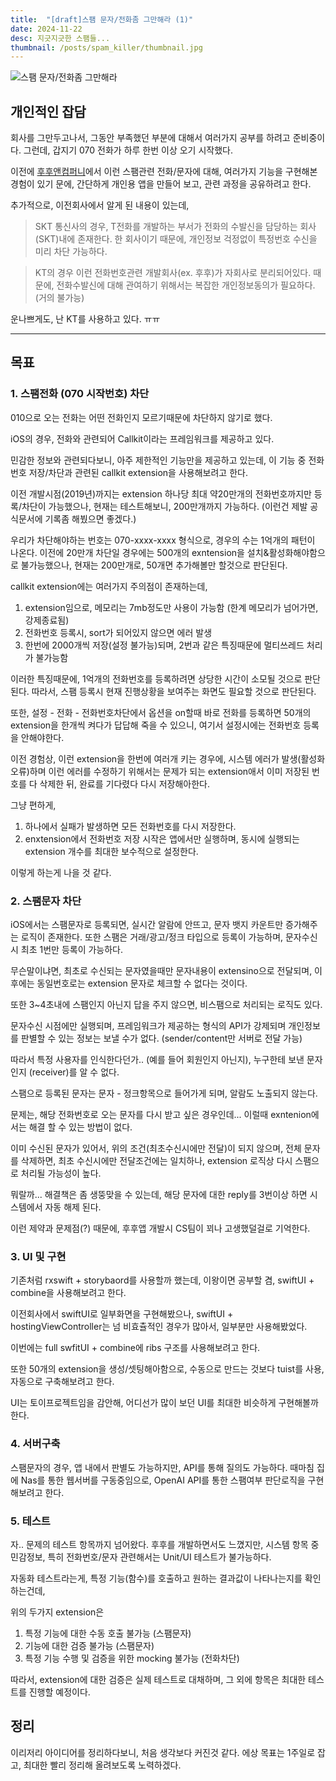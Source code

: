 ```yaml
---
title:  "[draft]스팸 문자/전화좀 그만해라 (1)"
date: 2024-11-22
desc: 지긋지긋한 스팸들...
thumbnail: /posts/spam_killer/thumbnail.jpg
---
```


![스팸 문자/전화좀 그만해라](/posts/spam_killer/thumbnail.jpg)

## 개인적인 잡담

회사를 그만두고나서, 그동안 부족했던 부분에 대해서 여러가지 공부를 하려고 준비중이다.
그런데, 갑지기 070 전화가 하루 한번 이상 오기 시작했다.

이전에 [후후앤컴퍼니](/about)에서 이런 스팸관련 전화/문자에 대해,
여러가지 기능을 구현해본 경험이 있기 문에, 간단하게 개인용 앱을 만들어 보고, 관련 과정을 공유하려고 한다.

추가적으로, 이전회사에서 알게 된 내용이 있는데,

> SKT 통신사의 경우, T전화를 개발하는 부서가 전화의 수발신을 담당하는 회사(SKT)내에 존재한다.
한 회사이기 때문에, 개인정보 걱정없이 특정번호 수신을 미리 차단 가능하다.

> KT의 경우 이런 전화번호관련 개발회사(ex. 후후)가 자회사로 분리되어있다.
때문에, 전화수발신에 대해 관여하기 위해서는 복잡한 개인정보동의가 필요하다. (거의 불가능)

운나쁘게도, 난 KT를 사용하고 있다. ㅠㅠ

---

## 목표

### 1. 스팸전화 (070 시작번호) 차단

010으로 오는 전화는 어떤 전화인지 모르기때문에 차단하지 않기로 했다.

iOS의 경우, 전화와 관련되어 Callkit이라는 프레임워크를 제공하고 있다.

민감한 정보와 관련되다보니, 아주 제한적인 기능만을 제공하고 있는데, 이 기능 중 전화번호 저장/차단과 관련된 callkit extension을 사용해보려고 한다.

이전 개발시점(2019년)까지는 extension 하나당 최대 약20만개의 전화번호까지만 등록/차단이 가능했으나,
현재는 테스트해보니, 200만개까지 가능하다. (이런건 제발 공식문서에 기록좀 해붰으면 좋겠다.)

우리가 차단해야하는 번호는 070-xxxx-xxxx 형식으로, 경우의 수는 1억개의 패턴이 나온다.
이전에 20만개 차단일 경우에는 500개의 exntension을 설치&활성화해야함으로 불가능했으나,
현재는 200만개로, 50개면 추가해볼만 할것으로 판단된다.

callkit extension에는 여러가지 주의점이 존재하는데,
1. extension임으로, 메모리는 7mb정도만 사용이 가능함 (한계 메모리가 넘어가면, 강제종료됨)
2. 전화번호 등록시, sort가 되어있지 않으면 에러 발생
3. 한번에 2000개씩 저장(설정 불가능)되며, 2번과 같은 특징때문에 멀티쓰레드 처리가 불가능함

이러한 특징때문에, 1억개의 전화번호를 등록하려면 상당한 시간이 소모될 것으로 판단된다.
따라서, 스팸 등록시 현재 진행상황을 보여주는 화면도 필요할 것으로 판단된다.

또한, 설정 - 전화 - 전화번호차단에서 옵션을 on할때 바로 전화를 등록하면
50개의 extension을 한개씩 켜다가 답답해 죽을 수 있으니, 여기서 설정시에는 전화번호 등록을 안해야한다.

이전 경험상, 이런 extension을 한번에 여러개 키는 경우에, 시스템 에러가 발생(활성화 오류)하며 이런 에러를 수정하기 위해서는
문제가 되는 extension애서 이미 저장된 번호를 다 삭제한 뒤, 완료를 기다렸다 다시 저장해아한다. 

그냥 편하게, 
1. 하나에서 실패가 발생하면 모든 전화번호를 다시 저장한다.
2. enxtension에서 전화번호 저장 시작은 앱에서만 실행하며, 동시에 실행되는 extension 개수를 최대한 보수적으로 설정한다.

이렇게 하는게 나을 것 같다.



### 2. 스팸문자 차단

iOS에서는 스팸문자로 등록되면, 실시간 알람에 안뜨고, 문자 뱃지 카운트만 증가해주는 로직이 존재한다.
또한 스팸은 거래/광고/정크 타입으로 등록이 가능하며, 문자수신시 최초 1번만 등록이 가능하다.

무슨말이냐면, 최초로 수신되는 문자였을때만 문자내용이 extensino으로 전달되며,
이후에는 동일번호로는 extension 문자로 체크할 수 없다는 것이다.

또한 3~4초내에 스팸인지 아닌지 답을 주지 않으면, 비스팸으로 처리되는 로직도 있다.

문자수신 시점에만 실행되며, 프레임워크가 제공하는 형식의 API가 강제되며
개인정보를 판별할 수 있는 정보는 보낼 수가 없다. (sender/content만 서버로 전달 가능)

따라서 특정 사용자를 인식한다던가.. (예를 들어 회원인지 아닌지), 누구한테 보낸 문자인지 (receiver)를 알 수 없다.


스팸으로 등록된 문자는 문자 - 정크항목으로 들어가게 되며, 알람도 노출되지 않는다.

문제는, 해당 전화번호로 오는 문자를 다시 받고 싶은 경우인데...
이럴때 exntenion에서는 해결 할 수 있는 방법이 없다.

이미 수신된 문자가 있어서, 위의 조건(최초수신시에만 전달)이 되지 않으며,
전체 문자를 삭제하면, 최초 수신시에만 전달조건에는 일치하나, extension 로직상 다시 스팸으로 처리될 가능성이 높다.

뭐랄까... 해결책은 좀 생뚱맞을 수 있는데,
해당 문자에 대한 reply를 3번이상 하면 시스템에서 자동 해제 된다.

이런 제약과 문제점(?) 때문에, 후후앱 개발시 CS팀이 꾀나 고생했덜걸로 기억한다.



### 3. UI 및 구현

기존처럼 rxswift + storybaord를 사용할까 했는데,
이왕이면 공부할 겸, swiftUI + combine을 사용해보려고 한다.

이전회사에서 swiftUI로 일부화면을 구현해봤으나, 
swiftUI + hostingViewController는 넘 비효츌적인 경우가 많아서, 일부분만 사용해봤었다.

이번에는 full swfitUI + combine에 ribs 구조를 사용해보려고 한다.

또한 50개의 extension을 생성/셋팅해아함으로,
수동으로 만드는 것보다 tuist를 사용, 자동으로 구축해보려고 한다.

UI는 토이프로젝트임을 감안해, 어디선가 많이 보던 UI를 최대한 비슷하게 구현해볼까 한다. 

### 4. 서버구축

스팸문자의 경우, 앱 내에서 판별도 가능하지만, API를 통해 질의도 가능하다.
때마침 집에 Nas를 통한 웹서버를 구동중임으로, OpenAI API를 통한 스팸여부 판단로직을 구현해보려고 한다.



### 5. 테스트

자.. 문제의 테스트 항목까지 넘어왔다.
후후를 개발하면서도 느꼈지만, 시스템 항목 중 민감정보, 특히 전화번호/문자 관련해서는 Unit/UI 테스트가 불가능하다.

자동화 테스트라는게, 특정 기능(함수)를 호출하고 원하는 결과값이 나타나는지를 확인하는건데,

위의 두가지 extension은 
1. 특정 기능에 대한 수동 호출 불가능 (스팸문자)
2. 기능에 대한 검증 불가능 (스팸문자)
3. 특정 기능 수행 및 검증을 위한 mocking 불가능 (전화차단)

따라서, extension에 대한 검증은 실제 테스트로 대채하며, 그 외에 항목은 최대한 테스트를 진행할 예정이다.

## 정리

이리저리 아이디어를 정리하다보니, 처음 생각보다 커진것 같다.
에상 목표는 1주일로 잡고, 최대한 빨리 정리해 올려보도록 노력하겠다.